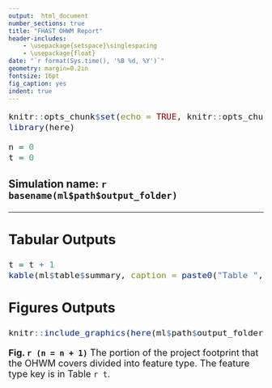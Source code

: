 ```yaml
---
output:  html_document
number_sections: true
title: "FHAST OHWM Report"
header-includes:
    - \usepackage{setspace}\singlespacing
    - \usepackage{float}
date: "`r format(Sys.time(), '%B %d, %Y')`"
geometry: margin=0.2in
fontsize: 16pt
fig_caption: yes
indent: true
---
```

 <font size="4">

```r
knitr::opts_chunk$set(echo = TRUE, knitr::opts_chunk$set(warning = FALSE, message = FALSE))
library(here)

```

```r
n = 0
t = 0 
```

### Simulation name: `r basename(ml$path$output_folder)`
***
## Tabular Outputs 

```r
t = t + 1 
kable(ml$table$summary, caption = paste0("Table ", t, ". The summary percentages and areas (", ml$var$measure_units, "^2^) of each feature and how much is inside or outside of the ordinary high water mark (OHWM). In this analysis ", ml$var$percent_in, "% of the total project footprint of ", ml$var$total_area, " ", ml$var$measure_units, "^2^ is inside the OHWM."))
```

\newpage
## Figures Outputs

```r
knitr::include_graphics(here(ml$path$output_folder, "ohwm_map.png"),  error = FALSE)
```

**Fig. `r (n = n + 1)`** The portion of the project footprint that the OHWM covers divided into feature type. The feature type key is in Table `r t`. <br><br><br><br>

</font>
